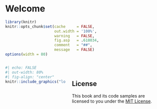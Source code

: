 # Welcome {.unnumbered}

```r
library(knitr)
knitr::opts_chunk$set(cache     = FALSE, 
                      out.width = '100%', 
                      warning   = FALSE, 
                      fig.asp   = .618034,
                      comment   = "##",
                      message   = FALSE)
options(width = 80)
```


:::: {.columns}

::: {.column width="40%"}

```r
#| echo: FALSE
#| out-width: 80%
#| fig-align: "center"
knitr::include_graphics("logo.png")
```

:::
::: {.column width="60%"}

<br>

## License {.unnumbered}

This book and its code samples are licensed to you under the [MIT License](LICENSE).
:::
::::